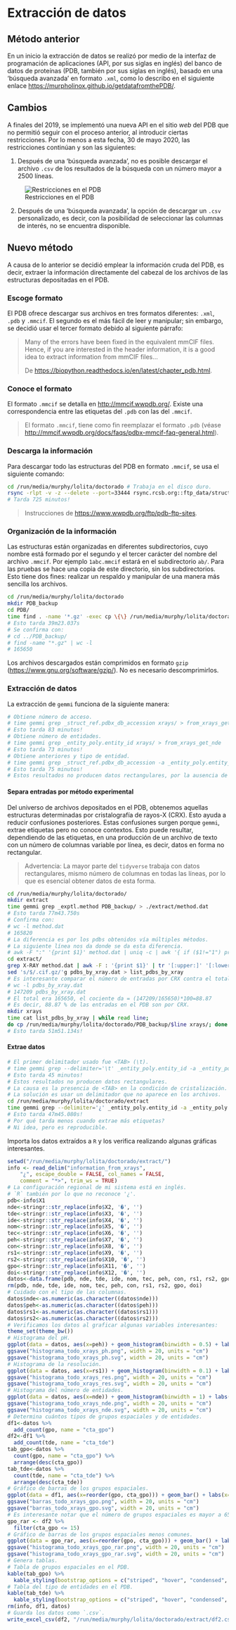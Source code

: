 # Extracción de datos

## Método anterior
En un inicio la extracción de datos se realizó por medio de la interfaz de programación de aplicaciones (API, por sus siglas en inglés) del banco de datos de proteínas (PDB, también por sus siglas en inglés), basado en una 'búsqueda avanzada' en formato `.xml`, como lo describo en el siguiente enlace <https://murpholinox.github.io/getdatafromthePDB/>. 

## Cambios
A finales del 2019, se implementó una nueva API en el sitio *web* del PDB que no permitió seguir con el proceso anterior, al introducir ciertas restricciones. Por lo menos a esta fecha, 30 de mayo 2020, las restricciones continúan y son las siguientes:

1. Después de una 'búsqueda avanzada', no es posible descargar el archivo `.csv` de los resultados de la búsqueda con un número mayor a 2500 líneas.

![Restricciones en el PDB](/home/murphy/Repos/arrozconleche/img/2500rows.png)

2. Después de una 'búsqueda avanzada', la opción de descargar un `.csv` personalizado, es decir, con la posibilidad de seleccionar las columnas de interés, no se encuentra disponible.

## Nuevo método
A causa de lo anterior se decidió emplear la información cruda del PDB, es decir, extraer la información directamente del cabezal de los archivos de las estructuras depositadas en el PDB.

### Escoge formato
El PDB ofrece descargar sus archivos en tres formatos diferentes: `.xml`, `.pdb` y `.mmcif`. El segundo es el más fácil de leer y manipular; sin embargo, se decidió usar el tercer formato debido al siguiente párrafo:

> Many of the errors have been fixed in the equivalent mmCIF files. Hence, if you are interested in the header information, it is a good idea to extract information from mmCIF files...
>
> De <https://biopython.readthedocs.io/en/latest/chapter_pdb.html>.

### Conoce el formato
El formato `.mmcif` se detalla en <http://mmcif.wwpdb.org/>. Existe una correspondencia entre las etiquetas del `.pdb` con las del `.mmcif`.

> El formato `.mmcif`, tiene como fin reemplazar el formato `.pdb` (véase <http://mmcif.wwpdb.org/docs/faqs/pdbx-mmcif-faq-general.html>). 

### Descarga la información
Para descargar todo las estructuras del PDB en formato `.mmcif`, se usa el siguiente comando:

```bash
cd /run/media/murphy/lolita/doctorado # Trabaja en el disco duro.
rsync -rlpt -v -z --delete --port=33444 rsync.rcsb.org::ftp_data/structures/divided/mmCIF/ ./PDB 
# Tarda 725 minutos!
```

>Instrucciones de <https://www.wwpdb.org/ftp/pdb-ftp-sites>.

### Organización de la información
Las estructuras están organizadas en diferentes subdirectorios, cuyo nombre está formado por el segundo y el tercer carácter del nombre del archivo `.mmcif`. Por ejemplo `1abc.mmcif` estará en el subdirectorio `ab/`. Para las pruebas se hace una copia de este directorio, sin los subdirectorios. Esto tiene dos fines: realizar un respaldo y manipular de una manera más sencilla los archivos.

```bash
cd /run/media/murphy/lolita/doctorado
mkdir PDB_backup
cd PDB/
time find . -name '*.gz' -exec cp \{\} /run/media/murphy/lolita/doctorado/PDB_backup/ \; 
# Esto tarda 39m23.037s
# Se confirma con:
# cd ../PDB_backup/
# find -name "*.gz" | wc -l
# 165650
```

Los archivos descargados están comprimidos en formato `gzip` (<https://www.gnu.org/software/gzip/>). No es necesario descomprimirlos. 

### Extracción de datos
La extracción de `gemmi` funciona de la siguiente manera:

```bash
# Obtiene número de acceso.
# time gemmi grep _struct_ref.pdbx_db_accession xrays/ > from_xrays_get_ide
# Esto tarda 83 minutos!
# Obtiene número de entidades.
# time gemmi grep _entity_poly.entity_id xrays/ > from_xrays_get_nde
# Esto tarda 73 minutos!
# Obtiene anteriores y tipo de entidad.
# time gemmi grep _struct_ref.pdbx_db_accession -a _entity_poly.entity_id -a _entity_poly.type xrays/ > from_xrays_get_ide_nde_tde 
# Esto tarda 75 minutos!
# Estos resultados no producen datos rectangulares, por la ausencia de un delimitador apropiado.
```

#### Separa entradas por método experimental
Del universo de archivos depositados en el PDB, obtenemos aquellas estructuras determinadas por cristalografía de rayos-X (CRX). Esto ayuda a reducir confusiones posteriores. Estas confusiones surgen porque `gemmi`, extrae etiquetas pero no conoce contextos. Esto puede resultar, dependiendo de las etiquetas, en una producción de un archivo de texto con un número de columnas variable por línea, es decir, datos en forma no rectangular. 

> Advertencia: La mayor parte del `tidyverse` trabaja con datos rectangulares, mismo número de columnas en todas las líneas, por lo que es esencial obtener datos de esta forma. 

```bash
cd /run/media/murphy/lolita/doctorado/
mkdir extract
time gemmi grep _exptl.method PDB_backup/ > ./extract/method.dat 
# Esto tarda 77m43.750s
# Confirma con:
# wc -l method.dat
# 165820 
# La diferencia es por los pdbs obtenidos vía múltiples métodos.
# La siguiente línea nos da donde se da esta diferencia.
# awk -F ":" '{print $1}' method.dat | uniq -c | awk '{ if ($1!="1") print $0}' > morethanonemethod.dat
cd extract/
grep X-RAY method.dat | awk -F : '{print $1}' | tr '[:upper:]' '[:lower:]' > pdbs_by_xray.dat
sed 's/$/.cif.gz/'g pdbs_by_xray.dat > list_pdbs_by_xray
# Es interesante comparar el número de entradas por CRX contra el total:
# wc -l pdbs_by_xray.dat
# 147209 pdbs_by_xray.dat
# El total era 165650, el cociente da = (147209/165650)*100=88.87
# Es decir, 88.87 % de las entradas en el PDB son por CRX.
mkdir xrays
time cat list_pdbs_by_xray | while read line;
do cp /run/media/murphy/lolita/doctorado/PDB_backup/$line xrays/; done 
# Esto tarda 51m51.134s!
```

#### Extrae datos
```bash
# El primer delimitador usado fue <TAB> (\t).
# time gemmi grep --delimiter='\t' _entity_poly.entity_id -a _entity_poly.type -a _struct_ref.pdbx_db_accession -a _entity.pdbx_description -a _exptl_crystal_grow.method -a _exptl_crystal_grow.pH -a _exptl_crystal_grow.pdbx_details -a _reflns.d_resolution_high -a _reflns_shell.d_res_high -a _symmetry.space_group_name_H-M -a _citation.pdbx_database_id_DOI xrays/ > todo
# Esto tarda 45 minutos! 
# Estos resultados no producen datos rectangulares. 
# La causa es la presencia de <TAB> en la condición de cristalización.
# La solución es usar un delimitador que no aparece en los archivos.
cd /run/media/murphy/lolita/doctorado/extract
time gemmi grep --delimiter='¿' _entity_poly.entity_id -a _entity_poly.type -a _struct_ref.pdbx_db_accession -a _entity.pdbx_description -a _exptl_crystal_grow.method -a _exptl_crystal_grow.pH -a _exptl_crystal_grow.pdbx_details -a _reflns.d_resolution_high -a _reflns_shell.d_res_high -a _symmetry.space_group_name_H-M -a _citation.pdbx_database_id_DOI xrays/ > information_from_xrays
# Esto tarda 47m45.080s!
# Por qué tarda menos cuando extrae más etiquetas?
# Ni idea, pero es reproducible.
```

Importa los datos extraídos a `R` y los verifica realizando algunas gráficas interesantes.
```r
setwd("/run/media/murphy/lolita/doctorado/extract/")
info <- read_delim("information_from_xrays", 
    "¿", escape_double = FALSE, col_names = FALSE, 
    comment = "*>", trim_ws = TRUE)
# La configuración regional de mi sistema está en inglés.
# `R` también por lo que no reconoce '¿'.
pdb<-info$X1
nde<-stringr::str_replace(info$X2, '�', '')
tde<-stringr::str_replace(info$X3, '�', '')
ide<-stringr::str_replace(info$X4, '�', '')
nom<-stringr::str_replace(info$X5, '�', '')
tec<-stringr::str_replace(info$X6, '�', '')
peh<-stringr::str_replace(info$X7, '�', '')
con<-stringr::str_replace(info$X8, '�', '')
rs1<-stringr::str_replace(info$X9, '�', '')
rs2<-stringr::str_replace(info$X10, '�', '')
gpo<-stringr::str_replace(info$X11, '�', '')
doi<-stringr::str_replace(info$X12, '�', '')
datos<-data.frame(pdb, nde, tde, ide, nom, tec, peh, con, rs1, rs2, gpo, doi)
rm(pdb, nde, tde, ide, nom, tec, peh, con, rs1, rs2, gpo, doi)
# Cuidado con el tipo de las columnas.
datos$nde<-as.numeric(as.character((datos$nde)))
datos$peh<-as.numeric(as.character((datos$peh)))
datos$rs1<-as.numeric(as.character((datos$rs1)))
datos$rs2<-as.numeric(as.character((datos$rs2)))
# Verificamos los datos al graficar algunas variables interesantes:
theme_set(theme_bw())
# Histograma del pH.
ggplot(data = datos, aes(x=peh)) + geom_histogram(binwidth = 0.5) + labs(x="pH", y="Frecuencia") + xlim(1, 11)
ggsave("histograma_todo_xrays_ph.png", width = 20, units = "cm")
ggsave("histograma_todo_xrays_ph.svg", width = 20, units = "cm")
# Histograma de la resolución.
ggplot(data = datos, aes(x=rs1)) + geom_histogram(binwidth = 0.1) + labs(x="Resolución (Å)", y="Frecuencia")
ggsave("histograma_todo_xrays_res.png", width = 20, units = "cm")
ggsave("histograma_todo_xrays_res.svg", width = 20, units = "cm")
# Histograma del número de entidades.
ggplot(data = datos, aes(x=nde)) + geom_histogram(binwidth = 1) + labs(x="Número de entidades", y="Frecuencia")
ggsave("histograma_todo_xrays_nde.png", width = 20, units = "cm")
ggsave("histograma_todo_xrays_nde.svg", width = 20, units = "cm")
# Determina cuántos tipos de grupos espaciales y de entidades.
df1<-datos %>%
  add_count(gpo, name = "cta_gpo")
df2<-df1 %>%
  add_count(tde, name = "cta_tde")
tab_gpo<-datos %>%
  count(gpo, name = "cta_gpo") %>%
  arrange(desc(cta_gpo))
tab_tde<-datos %>%
  count(tde, name = "cta_tde") %>%
  arrange(desc(cta_tde))
# Gráfico de barras de los grupos espaciales.
ggplot(data = df1, aes(x=reorder(gpo, cta_gpo))) + geom_bar() + labs(x="Grupo espacial", y="Frecuencia") + theme(axis.text.x = element_text(angle = 90))
ggsave("barras_todo_xrays_gpo.png", width = 20, units = "cm")
ggsave("barras_todo_xrays_gpo.svg", width = 20, units = "cm")
# Es interesante notar que el número de grupos espaciales es mayor a 65.
gpo_rar <- df2 %>%
  filter(cta_gpo <= 15)
# Gráfico de barras de los grupos espaciales menos comunes. 
ggplot(data = gpo_rar, aes(x=reorder(gpo, cta_gpo))) + geom_bar() + labs(x="Grupo espacial", y="Frecuencia", title = "Grupos espaciales con una frecuencia menor o igual a 15") + coord_flip()#+ theme(axis.text.x = element_text(size = 12, angle = 45)) 
ggsave("histograma_todo_xrays_gpo_rar.png", width = 20, units = "cm")
ggsave("histograma_todo_xrays_gpo_rar.svg", width = 20, units = "cm")
# Genera tablas.
# Tabla de grupos espaciales en el PDB.
kable(tab_gpo) %>%
  kable_styling(bootstrap_options = c("striped", "hover", "condensed", "responsive"), full_width=F)
# Tabla del tipo de entidades en el PDB.
kable(tab_tde) %>%
  kable_styling(bootstrap_options = c("striped", "hover", "condensed", "responsive"), full_width=F)
rm(info, df1, datos)
# Guarda los datos como `.csv`.
write_excel_csv(df2, "/run/media/murphy/lolita/doctorado/extract/df2.csv")
```